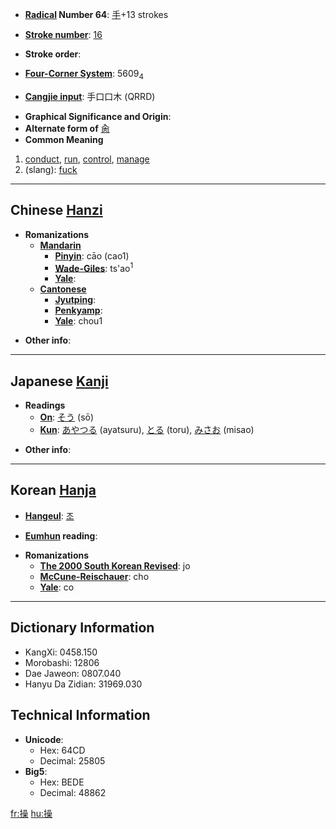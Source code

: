 * '''[[Wiktionary:Chinese radical index| Radical]] Number 64''': [[Wiktionary:Chinese radical index 手|手]]+13 strokes

* '''[[Wiktionary:Chinese total strokes index|Stroke number]]''': [[Wiktionary:Chinese total strokes index 16|16]]

* '''Stroke order''': 

* '''[[Wiktionary:Chinese four corner index|Four-Corner System]]''': 5609<sub>4</sub>

* '''[[Wiktionary:Chinese Cangjie index|Cangjie input]]''': 手口口木 (QRRD)

* '''Graphical Significance and Origin''': 
* '''Alternate form of ''' [[肏]]
* '''Common Meaning'''
#[[conduct]], [[run]], [[control]], [[manage]]
#(slang): [[fuck]]

----

== Chinese [[Hanzi]] ==

* '''Romanizations'''
** '''[[Mandarin]]'''
*** '''[[Pinyin]]''': cāo (cao1)
*** '''[[Wade-Giles]]''': ts'ao<sup>1</sup>
*** '''[[Yale]]''': 
** '''[[Cantonese]]'''
*** '''[[Jyutping]]''':
*** '''[[Penkyamp]]''': 
*** '''[[Yale]]''': chou1

* '''Other info''': 

----

== Japanese [[Kanji]] ==

* '''Readings'''
** '''[[On]]''': [[そう]] (sō)
** '''[[Kun]]''': [[あやつる]] (ayatsuru), [[とる]] (toru), [[みさお]] (misao)

* '''Other info''':  

----

== Korean [[Hanja]] ==

* '''[[Hangeul]]''': [[조]]

* '''[[Eumhun]] reading''': 

* '''Romanizations'''
** '''[[The 2000 South Korean Revised Romanization|The 2000 South Korean Revised]]''': jo
** '''[[McCune-Reischauer]]''': cho
** '''[[Yale]]''': co

----

== Dictionary Information ==

* KangXi: 0458.150
* Morobashi: 12806
* Dae Jaweon: 0807.040
* Hanyu Da Zidian: 31969.030

== Technical Information ==

* '''Unicode''':
** Hex: 64CD
** Decimal: 25805
* '''Big5''':
** Hex: BEDE
** Decimal: 48862

[[fr:操]]
[[hu:操]]